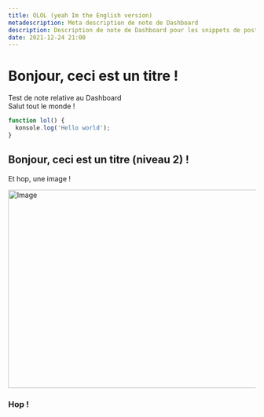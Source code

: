 ```yaml
---
title: OLOL (yeah Im the English version)
metadescription: Meta description de note de Dashboard
description: Description de note de Dashboard pour les snippets de posts
date: 2021-12-24 21:00
---
```


# Bonjour, ceci est un titre !

Test de note relative au Dashboard  
Salut tout le monde !

```ts
function lol() {
  konsole.log('Hello world');
}
```

## Bonjour, ceci est un titre (niveau 2) !

Et hop, une image !

<Image src="/assets/rtm-txt-logo.svg" width="718" height="404" alt="Image" priority />

### Hop !

<InviteTheBotButton />
